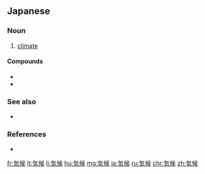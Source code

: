 {{also|氣候|气候}}
==Japanese==
{{ja-kanjitab|き|こう|yomi=on}}

===Noun===
{{ja-noun|きこう|kyu=氣候}}

# {{lb|ja|meteorology|sort=きこう}} [[climate]]

====Compounds====
* {{ja-r|気候学|きこうがく|gloss=climatology}}
* {{ja-r|気候帯|きこうたい|gloss=climatic zone}}

===See also===
* {{ja-r|天候|てんこう|gloss=[[weather]]}}

===References===
* {{R:Shogakukan}}

[[fr:気候]]
[[lt:気候]]
[[li:気候]]
[[hu:気候]]
[[mg:気候]]
[[ja:気候]]
[[ru:気候]]
[[chr:気候]]
[[zh:気候]]